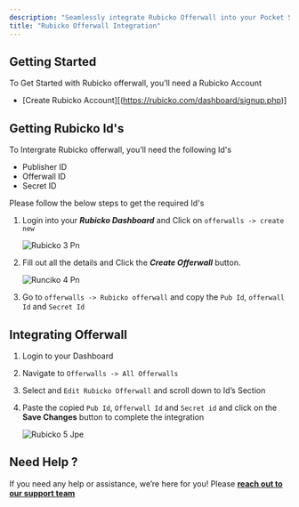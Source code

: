 ```yaml
---
description: "Seamlessly integrate Rubicko Offerwall into your Pocket Script application"
title: "Rubicko Offerwall Integration"
---
```


## Getting Started

To Get Started with Rubicko offerwall, you’ll need a Rubicko Account

- [Create Rubicko Account][(https://rubicko.com/dashboard/signup.php)]

## Getting Rubicko Id's

To Intergrate Rubicko offerwall, you’ll need the following Id's

- Publisher ID
- Offerwall ID
- Secret ID

Please follow the below steps to get the required Id's

1. Login into your **_Rubicko Dashboard_**  and Click on  `offerwalls -> create new`

   ![Rubicko 3 Pn](/images/rubicko_3.png)
2. Fill out all the details and Click the  **_Create Offerwall_**  button.

   ![Runciko 4 Pn](/images/runciko_4.png)
3. Go to `offerwalls -> Rubicko offerwall` and copy the `Pub Id`, `offerwall Id` and  `Secret Id`

## Integrating Offerwall

1. Login to your Dashboard
2. Navigate to `Offerwalls -> All Offerwalls`
3. Select and `Edit Rubicko Offerwall` and scroll down to Id’s Section
4. Paste the copied `Pub Id`, `Offerwall Id` and `Secret id` and click on the **Save Changes** button to complete the integration

   ![Rubicko 5 Jpe](/images/rubicko_5.jpeg)

## **Need Help ?**

If you need any help or assistance, we’re here for you\! Please [**reach out to our support team**](https://droidoxy.com/support/)